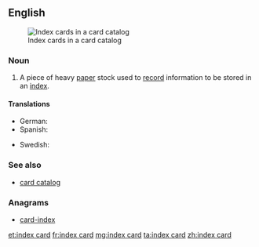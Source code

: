 ==English==
[[Image:LA2-katalogkort.jpg|thumb|right|Index cards in a card catalog]]

===Noun===
{{en-noun}}

# A piece of heavy [[paper]] stock used to [[record]] information to be stored in an [[index]].

====Translations====
{{trans-top|piece of heavy paper stock used to record information to be stored in an index}}
* German: {{t+|de|Karteikarte|f}}
* Spanish: {{t+|es|ficha|f}}
{{trans-mid}}
* Swedish: {{t|sv|kartotekskort|n}}
{{trans-bottom}}

===See also===
* [[card catalog]]

===Anagrams===
* [[card-index#English|card-index]]

[[et:index card]]
[[fr:index card]]
[[mg:index card]]
[[ta:index card]]
[[zh:index card]]